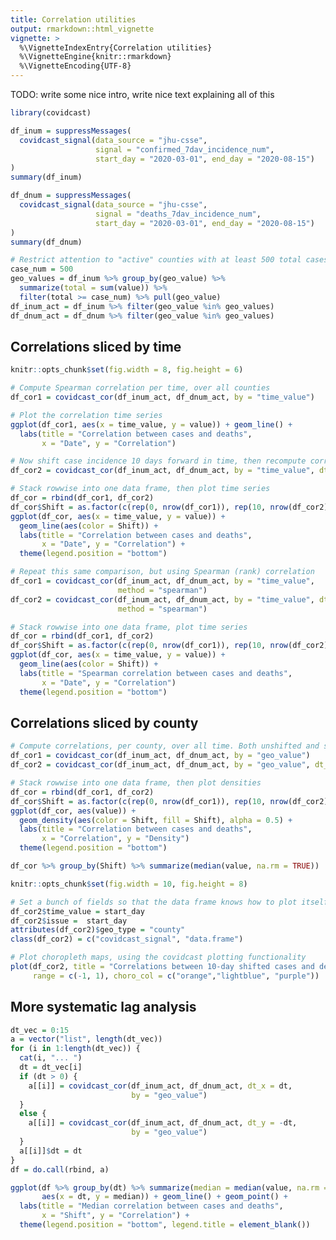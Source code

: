 ```yaml
---
title: Correlation utilities
output: rmarkdown::html_vignette
vignette: >
  %\VignetteIndexEntry{Correlation utilities}
  %\VignetteEngine{knitr::rmarkdown}
  %\VignetteEncoding{UTF-8}
---
```


TODO: write some nice intro, write nice text explaining all of this

```r
library(covidcast)

df_inum = suppressMessages(
  covidcast_signal(data_source = "jhu-csse",
                   signal = "confirmed_7dav_incidence_num", 
                   start_day = "2020-03-01", end_day = "2020-08-15")
)
summary(df_inum)

df_dnum = suppressMessages(
  covidcast_signal(data_source = "jhu-csse",
                   signal = "deaths_7dav_incidence_num", 
                   start_day = "2020-03-01", end_day = "2020-08-15")
)
summary(df_dnum)

# Restrict attention to "active" counties with at least 500 total cases 
case_num = 500
geo_values = df_inum %>% group_by(geo_value) %>% 
  summarize(total = sum(value)) %>% 
  filter(total >= case_num) %>% pull(geo_value)
df_inum_act = df_inum %>% filter(geo_value %in% geo_values)
df_dnum_act = df_dnum %>% filter(geo_value %in% geo_values)
```

## Correlations sliced by time

```r
knitr::opts_chunk$set(fig.width = 8, fig.height = 6)
```

```r
# Compute Spearman correlation per time, over all counties
df_cor1 = covidcast_cor(df_inum_act, df_dnum_act, by = "time_value")

# Plot the correlation time series
ggplot(df_cor1, aes(x = time_value, y = value)) + geom_line() + 
  labs(title = "Correlation between cases and deaths",
       x = "Date", y = "Correlation") 
```

```r
# Now shift case incidence 10 days forward in time, then recompute correlations
df_cor2 = covidcast_cor(df_inum_act, df_dnum_act, by = "time_value", dt_x = 10)

# Stack rowwise into one data frame, then plot time series
df_cor = rbind(df_cor1, df_cor2)
df_cor$Shift = as.factor(c(rep(0, nrow(df_cor1)), rep(10, nrow(df_cor2))))
ggplot(df_cor, aes(x = time_value, y = value)) + 
  geom_line(aes(color = Shift)) + 
  labs(title = "Correlation between cases and deaths",
       x = "Date", y = "Correlation") +
  theme(legend.position = "bottom")
```

```r
# Repeat this same comparison, but using Spearman (rank) correlation
df_cor1 = covidcast_cor(df_inum_act, df_dnum_act, by = "time_value", 
                        method = "spearman")
df_cor2 = covidcast_cor(df_inum_act, df_dnum_act, by = "time_value", dt_x = 10,
                        method = "spearman")

# Stack rowwise into one data frame, plot time series
df_cor = rbind(df_cor1, df_cor2)
df_cor$Shift = as.factor(c(rep(0, nrow(df_cor1)), rep(10, nrow(df_cor2))))
ggplot(df_cor, aes(x = time_value, y = value)) + 
  geom_line(aes(color = Shift)) + 
  labs(title = "Spearman correlation between cases and deaths",
       x = "Date", y = "Correlation")
  theme(legend.position = "bottom")
```

## Correlations sliced by county

```r
# Compute correlations, per county, over all time. Both unshifted and shifted
df_cor1 = covidcast_cor(df_inum_act, df_dnum_act, by = "geo_value")
df_cor2 = covidcast_cor(df_inum_act, df_dnum_act, by = "geo_value", dt_x = 10)

# Stack rowwise into one data frame, then plot densities
df_cor = rbind(df_cor1, df_cor2)
df_cor$Shift = as.factor(c(rep(0, nrow(df_cor1)), rep(10, nrow(df_cor2))))
ggplot(df_cor, aes(value)) + 
  geom_density(aes(color = Shift, fill = Shift), alpha = 0.5) + 
  labs(title = "Correlation between cases and deaths",
       x = "Correlation", y = "Density")
  theme(legend.position = "bottom")

df_cor %>% group_by(Shift) %>% summarize(median(value, na.rm = TRUE))
```

```r
knitr::opts_chunk$set(fig.width = 10, fig.height = 8)
```

```r
# Set a bunch of fields so that the data frame knows how to plot itself
df_cor2$time_value = start_day
df_cor2$issue =  start_day
attributes(df_cor2)$geo_type = "county"
class(df_cor2) = c("covidcast_signal", "data.frame")

# Plot choropleth maps, using the covidcast plotting functionality
plot(df_cor2, title = "Correlations between 10-day shifted cases and deaths",
     range = c(-1, 1), choro_col = c("orange","lightblue", "purple"))
```

## More systematic lag analysis

```r
dt_vec = 0:15
a = vector("list", length(dt_vec))
for (i in 1:length(dt_vec)) {
  cat(i, "... ")
  dt = dt_vec[i]
  if (dt > 0) {
    a[[i]] = covidcast_cor(df_inum_act, df_dnum_act, dt_x = dt, 
                           by = "geo_value")
  }
  else {
    a[[i]] = covidcast_cor(df_inum_act, df_dnum_act, dt_y = -dt, 
                           by = "geo_value")
  }
  a[[i]]$dt = dt
}
df = do.call(rbind, a)

ggplot(df %>% group_by(dt) %>% summarize(median = median(value, na.rm = TRUE)), 
       aes(x = dt, y = median)) + geom_line() + geom_point() +
  labs(title = "Median correlation between cases and deaths",
       x = "Shift", y = "Correlation") +
  theme(legend.position = "bottom", legend.title = element_blank())
```